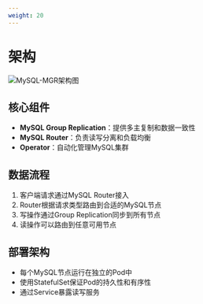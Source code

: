 ```yaml
---
weight: 20
---
```


# 架构

![MySQL-MGR架构图](./assets/mysql-mgr-arch.png)

## 核心组件

- **MySQL Group Replication**：提供多主复制和数据一致性
- **MySQL Router**：负责读写分离和负载均衡
- **Operator**：自动化管理MySQL集群

## 数据流程

1. 客户端请求通过MySQL Router接入
2. Router根据请求类型路由到合适的MySQL节点
3. 写操作通过Group Replication同步到所有节点
4. 读操作可以路由到任意可用节点

## 部署架构

- 每个MySQL节点运行在独立的Pod中
- 使用StatefulSet保证Pod的持久性和有序性
- 通过Service暴露读写服务

